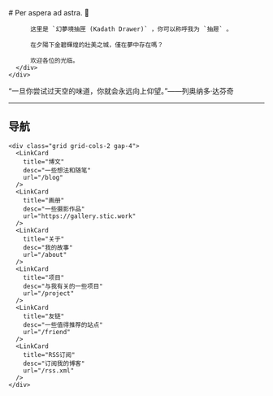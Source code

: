 
<BaseLayout title="Home">
  <BaseCard title="Home">
    <div class="flex">
      <div class="p-6">
          # Per aspera ad astra. 👋

          这里是 `幻夢境抽匣 (Kadath Drawer)` ，你可以称呼我为 `抽屜` 。

          在夕陽下金碧輝煌的壯美之城，僅在夢中存在嗎？

          欢迎各位的光临。
      </div>
    </div>

  </BaseCard>

  <BaseCard title="Home" image="/index.jpg">

“一旦你尝试过天空的味道，你就会永远向上仰望。”——列奥纳多·达芬奇

---

## 导航

    <div class="grid grid-cols-2 gap-4">
      <LinkCard
        title="博文"
        desc="一些想法和随笔"
        url="/blog"
      />
      <LinkCard
        title="画册"
        desc="一些摄影作品"
        url="https://gallery.stic.work"
      />
      <LinkCard
        title="关于"
        desc="我的故事"
        url="/about"
      />
      <LinkCard
        title="项目"
        desc="与我有关的一些项目"
        url="/project"
      />
      <LinkCard
        title="友链"
        desc="一些值得推荐的站点"
        url="/friend"
      />
      <LinkCard
        title="RSS订阅"
        desc="订阅我的博客"
        url="/rss.xml"
      />
    </div>


  </BaseCard>
</BaseLayout>
